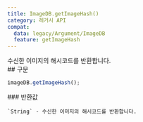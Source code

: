 ```yaml
---
title: ImageDB.getImageHash()
category: 레거시 API
compat:
  data: legacy/Argument/ImageDB
  feature: getImageHash
---
```


<Section>
  수신한 이미지의 해시코드를 반환합니다.
</Section>
<Section>
  ## 구문

  ~~~js
  imageDB.getImageHash();
  ~~~

  <Section>
    ### 반환값

    `String` - 수신한 이미지의 해시코드를 반환합니다.
  </Section>
</Section>